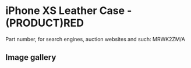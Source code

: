 # iPhone XS Leather Case - (PRODUCT)RED

Part number, for search engines, auction websites and such: MRWK2ZM/A

## Image gallery

<div style={{ width: "768px" }}>
  <GalleryComponent
    images={[
      {
        original: "/everysource/MRWK2",
        thumbnail: "/everypreview/MRWK2",
      },
      {
        original: "/everysource/MRWK2_AV1_GOLD",
        thumbnail: "/everypreview/MRWK2_AV1_GOLD",
      },
      {
        original: "/everysource/MRWK2_AV1_SILVER",
        thumbnail: "/everypreview/MRWK2_AV1_SILVER",
      },
      {
        original: "/everysource/MRWK2_AV1_SPACE_GRAY",
        thumbnail: "/everypreview/MRWK2_AV1_SPACE_GRAY",
      },
      {
        original: "/everysource/MRWK2_AV2",
        thumbnail: "/everypreview/MRWK2_AV2",
      }
    ]}
  />
</div>